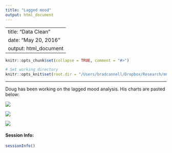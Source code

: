 ```yaml
---
title: "Lagged mood"
output: html_document
---
```


---
title: "Data Clean"
date: "May 20, 2016"
output: html_document
---

```r
knitr::opts_chunk$set(collapse = TRUE, comment = "#>")

# Set working directory
knitr::opts_knit$set(root.dir = "/Users/bradcannell/Dropbox/Research/mChat")
```

-------------------------------------------------------------------------------

Doug has been working on the lagged mood analysis. His charts are pasted below:

![](/Users/bradcannell/Dropbox/Research/mChat/SAS/Ind Alc Trajs.png)

![](/Users/bradcannell/Dropbox/Research/mChat/SAS/Ind Cig Trajs.png) 

![](/Users/bradcannell/Dropbox/Research/mChat/SAS/Ind Marj Trajs.png) 

#### Session Info:
```r
sessionInfo()
```
